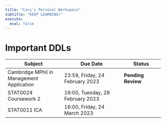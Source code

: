 ```yaml
---
title: "Cary's Personal Workspace"
subtitle: "KEEP LEARNING!"
execute: 
  eval: false
---
```


# Important DDLs {#welcome}

| **Subject**                               | **Due Date**                     | Status             |
|-------------------------|--------------------------|-----------------|
| Cambridge MPhil in Management Application | 23:59, Friday, 24 February 2023  | **Pending Review** |
| STAT0024 Coursework 2                     | 16:00, Tuesday, 28 February 2023 |                    |
| STAT0011 ICA                              | 16:00, Friday, 24 March 2023     |                    |
